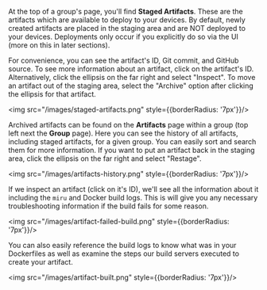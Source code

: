 At the top of a group's page, you'll find **Staged Artifacts**. These are the artifacts which are available to deploy to your devices. By default, newly created artifacts are placed in the staging area and are NOT deployed to your devices. Deployments only occur if you explicitly do so via the UI (more on this in later sections).

For convenience, you can see the artifact's ID, Git commit, and GitHub source. To see more information about an artifact, click on the artifact's ID. Alternatively, click the ellipsis on the far right and select "Inspect". To move an artifact out of the staging area, select the "Archive" option after clicking the ellipsis for that artifact.

<img src="/images/staged-artifacts.png" style={{borderRadius: '7px'}}/>

Archived artifacts can be found on the **Artifacts** page within a group (top left next the **Group** page). Here you can see the history of all artifacts, including staged artifacts, for a given group. You can easily sort and search them for more information. If you want to put an artifact back in the staging area, click the ellipsis on the far right and select "Restage".

<img src="/images/artifacts-history.png" style={{borderRadius: '7px'}}/>

If we inspect an artifact (click on it's ID), we'll see all the information about it including the `miru` and Docker build logs. This is will give you any necessary troubleshooting information if the build fails for some reason.

<img src="/images/artifact-failed-build.png" style={{borderRadius: '7px'}}/>

You can also easily reference the build logs to know what was in your Dockerfiles as well as examine the steps our build servers executed to create your artifact.

<img src="/images/artifact-built.png" style={{borderRadius: '7px'}}/>